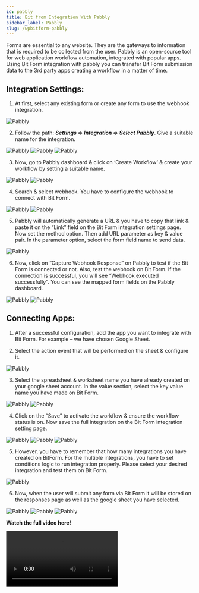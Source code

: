```yaml
---
id: pabbly
title: Bit from Integration With Pabbly 
sidebar_label: Pabbly
slug: /wpbitform-pabbly
---
```


Forms are essential to any website. They are the gateways to information that is required to be collected from the user. Pabbly is an open-source tool for web application workflow automation, integrated with popular apps. Using Bit Form integration with pabbly you can transfer Bit Form submission data to the 3rd party apps creating a workflow in a matter of time.

## Integration Settings:  
1. At first, select any existing form or create any form to use the webhook integration.

 <Image src="Pabbly/1_Create Form- Bit Form" alt="Pabbly" w="1020" h="400" />

2. Follow the path: ***Settings => Integration => Select Pabbly***. Give a suitable name for the integration.

 <Image src="Pabbly/2_Integration to Settings- Bit Form" alt="Pabbly" w="1020" h="400" />

 <Image src="Pabbly/3_Select Integration -Bit Form" alt="Pabbly" w="1020" h="400" />

 <Image src="Pabbly/4_Set Integration Name- Bit Form" alt="Pabbly" w="1020" h="400" />

 3. Now, go to Pabbly dashboard & click on  ‘Create Workflow‘ & create your workflow by setting a suitable name.

 <Image src="Pabbly/5_Pabbly Dashboard- Bit Form" alt="Pabbly" w="1020" h="400" />

 <Image src="Pabbly/6_Set Workflow name- Bit Form" alt="Pabbly" w="1020" h="400" />

4. Search & select webhook. You have to configure the webhook to connect with Bit Form.

 <Image src="Pabbly/6_Set Workflow name- Bit Form" alt="Pabbly" w="1020" h="400" />

 <Image src="Pabbly/7_Search webhook & copy url- Bit Form" alt="Pabbly" w="1020" h="400" />

5. Pabbly will automatically generate a URL & you have to copy that link & paste it on the “Link” field on the Bit Form integration settings page. Now set the method option. Then add URL parameter as key & value pair. In the parameter option, select the form field name to send data.

 <Image src="Pabbly/8_Paste URL & URL parameter- Bit Form" alt="Pabbly" w="1020" h="400" />

6. Now, click on “Capture Webhook Response” on Pabbly to test if the Bit Form is connected or not. Also, test the webhook on Bit Form.  If the connection is successful, you will see “Webhook executed successfully“. You can see the mapped form fields on the Pabbly dashboard.

 <Image src="Pabbly/9_Capture Webhook Response- Bit Form" alt="Pabbly" w="1020" h="400" />

 <Image src="Pabbly/10_Test Webhook- Bit Form" alt="Pabbly" w="1020" h="400" />

## Connecting Apps: 
1. After a successful configuration, add the app you want to integrate with Bit Form. For example – we have chosen Google Sheet.

2. Select the action event that will be performed on the sheet & configure it. 

 <Image src="Pabbly/11_Choose App & Action event- Bit Form " alt="Pabbly" w="1020" h="400" />

3. Select the spreadsheet & worksheet name you have already created on your google sheet account. In the value section, select the key value name you have made on Bit Form.

 <Image src="Pabbly/12_Select Existing Google sheet- Bit Form " alt="Pabbly" w="1020" h="400" />

 <Image src="Pabbly/13_Set credentials- Bit Form" alt="Pabbly" w="1020" h="400" />

4. Click on the “Save” to activate the workflow & ensure the workflow status is on. Now save the full integration on the Bit Form integration setting page.

 <Image src="Pabbly/14_Enable Workflow status on- Bit Form" alt="Pabbly" w="1020" h="400" />

 <Image src="Pabbly/15_Finish & Save- Bit Form" alt="Pabbly" w="1020" h="400" />

 <Image src="Pabbly/16_Created Workflow- Bit Form" alt="Pabbly" w="1020" h="400" />

5. However, you have to remember that how many integrations you have created on BitForm. For the multiple integrations, you have to set conditions logic to run integration properly. Please select your desired integration and test them on Bit Form.

 <Image src="Pabbly/17_Conditional logic- Bit Form" alt="Pabbly" w="1020" h="400" />

6. Now, when the user will submit any form via Bit Form it will be stored on the responses page as well as the google sheet you have selected.

 <Image src="Pabbly/18_Input- Bit Form" alt="Pabbly" w="1020" h="400" />
 
 <Image src="Pabbly/19_Responses- Bit Form" alt="Pabbly" w="1020" h="400" />

 <Image src="Pabbly/20_Google Sheet- Bit Form" alt="Pabbly" w="1020" h="400" />

**Watch the full video here!**

<Video youtube src="SE_ncIRtv7Q" /> 

 

 

